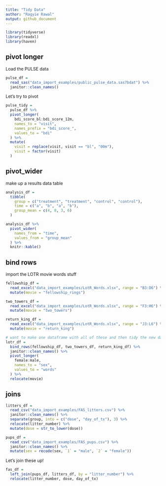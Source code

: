 ```yaml
---
title: "Tidy Data"
author: "Ragyie Rawal"
output: github_document
---
```


```r
library(tidyverse)
library(readxl)
library(haven)
```

## pivot longer 

Load the PULSE data

```r
pulse_df = 
  read_sas("data_import_examples/public_pulse_data.sas7bdat") %>% 
  janitor::clean_names()
```

Let's try to pivot 

```r
pulse_tidy = 
  pulse_df %>% 
  pivot_longer(
    bdi_score_bl:bdi_score_12m,
    names_to = "visit", 
    names_prefix = "bdi_score_",
    values_to = "bdi"
  ) %>% 
  mutate(
    visit = replace(visit, visit == "bl", "00m"),
    visit = factor(visit)
  )
```

## pivot_wider 

make up a results data table 

```r
analysis_df = 
  tibble(
    group = c("treatment", "treatment", "control", "control"),
    time = c("a", "b", "a", "b"),
    group_mean = c(4, 8, 3, 6)
  )

analysis_df %>% 
  pivot_wider(
    names_from = "time",
    values_from = "group_mean"
  ) %>% 
  knitr::kable()
```


## bind rows 

import the LOTR movie words stuff 

```r
fellowship_df = 
  read_excel("data_import_examples/LotR_Words.xlsx", range = "B3:D6") %>% 
  mutate(movie = "fellowship_rings")

two_towers_df = 
  read_excel("data_import_examples/LotR_Words.xlsx", range = "F3:H6") %>% 
  mutate(movie = "two_towers")

return_king_df = 
  read_excel("data_import_examples/LotR_Words.xlsx", range = "J3:L6") %>% 
  mutate(movie = "return_king")

# want to make one dataframe with all of these and then tidy the new dataframe 
lotr_df = 
  bind_rows(fellowship_df, two_towers_df, return_king_df) %>% 
  janitor::clean_names() %>% 
  pivot_longer(
    female:male,
    names_to = "sex", 
    values_to = "words"
  ) %>% 
  relocate(movie)
```


## joins 

```r
litters_df = 
  read_csv("data_import_examples/FAS_litters.csv") %>% 
  janitor::clean_names() %>% 
  separate(group, into = c("dose", "day_of_tx"), 3) %>% 
  relocate(litter_number) %>% 
  mutate(dose = str_to_lower(dose))

pups_df = 
  read_csv("data_import_examples/FAS_pups.csv") %>% 
  janitor::clean_names() %>% 
  mutate(sex = recode(sex, `1` = "male", `2` = "female"))
```

Let's join these up! 

```r
fas_df = 
  left_join(pups_df, litters_df, by = "litter_number") %>% 
  relocate(litter_number, dose, day_of_tx)
```

